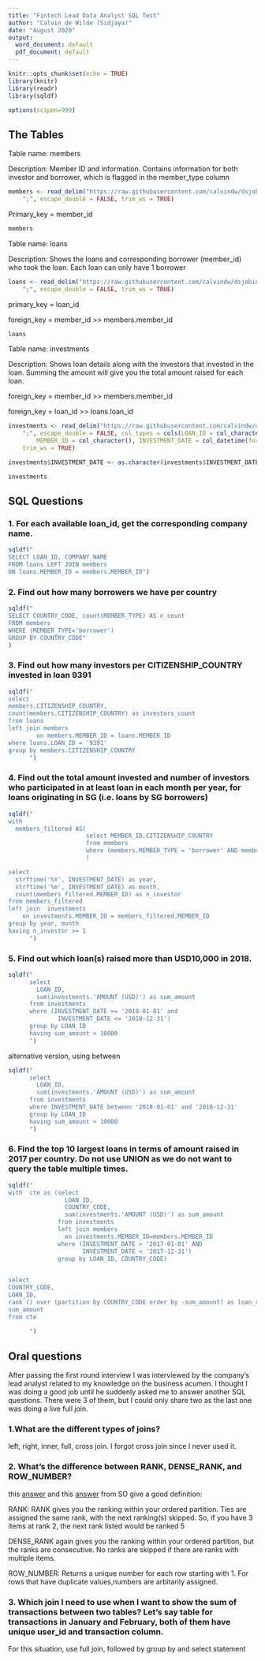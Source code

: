 ---
title: "Fintech Lead Data Analyst SQL Test"
author: "Calvin de Wilde (Sidjaya)"
date: "August 2020"
output:
  word_document: default
  pdf_document: default
---


```{r setup, include=TRUE}
knitr::opts_chunk$set(echo = TRUE)
library(knitr)
library(readr)
library(sqldf)

options(scipen=999)

```

## The Tables

Table name: members

Description: Member ID and information. Contains information for both investor and borrower, which is flagged in the member_type column


```{r, include =FALSE}
members <- read_delim("https://raw.githubusercontent.com/calvindw/dsjobinterviews/main/fintech/members.csv", 
    ";", escape_double = FALSE, trim_ws = TRUE)


```

Primary_key = member_id

```{r}
members
```

Table name: loans

Description: Shows the loans and corresponding borrower (member_id) who took the loan. Each loan can only have 1 borrower

```{r, include=FALSE}
loans <- read_delim("https://raw.githubusercontent.com/calvindw/dsjobinterviews/main/fintech/loans.csv", 
    ";", escape_double = FALSE, trim_ws = TRUE)
```

primary_key = loan_id

foreign_key = member_id >> members.member_id

```{r}
loans
```

Table name: investments

Description: Shows loan details along with the investors that invested in the loan. Summing the amount will give you the total amount raised for each loan.

foreign_key = member_id >> members.member_id

foreign_key = loan_id >> loans.loan_id


```{r, include=FALSE}
investments <- read_delim("https://raw.githubusercontent.com/calvindw/dsjobinterviews/main/fintech/investments.csv", 
    ";", escape_double = FALSE, col_types = cols(LOAN_ID = col_character(), 
        MEMBER_ID = col_character(), INVESTMENT_DATE = col_datetime(format = "%d-%m-%Y %H:%M")), 
    trim_ws = TRUE)

investments$INVESTMENT_DATE <- as.character(investments$INVESTMENT_DATE)


```


```{r}
investments
```
## SQL Questions

### 1. For each available loan_id, get the corresponding company name.

```{r}
sqldf(" 
SELECT LOAN_ID, COMPANY_NAME  
FROM loans LEFT JOIN members
ON loans.MEMBER_ID = members.MEMBER_ID")


```

### 2. Find out how many borrowers we have per country
```{r}
sqldf("
SELECT COUNTRY_CODE, count(MEMBER_TYPE) AS n_count
FROM members
WHERE (MEMBER_TYPE='borrower')
GROUP BY COUNTRY_CODE"
)

```

### 3. Find out how many investors per CITIZENSHIP_COUNTRY invested in loan 9391

```{r}

sqldf("
select 
members.CITIZENSHIP_COUNTRY,
count(members.CITIZENSHIP_COUNTRY) as investors_count
from loans
left join members 
        on members.MEMBER_ID = loans.MEMBER_ID
where loans.LOAN_ID = '9391'
group by members.CITIZENSHIP_COUNTRY
      ")
```


### 4. Find out the total amount invested and number of investors who participated in at least loan in each month per year, for loans originating in SG (i.e. loans by SG borrowers)

```{r}

sqldf("
with 
  members_filtered AS(
                      select MEMBER_ID,CITIZENSHIP_COUNTRY
                      from members
                      where (members.MEMBER_TYPE = 'borrower' AND members.COUNTRY_CODE = 'SG')
                      )

select 
  strftime('%Y', INVESTMENT_DATE) as year,
  strftime('%m', INVESTMENT_DATE) as month,
  count(members_filtered.MEMBER_ID) as n_investor
from members_filtered
left join  investments 
    on investments.MEMBER_ID = members_filtered.MEMBER_ID
group by year, month
having n_investor >= 1
      ")

```

### 5. Find out which loan(s) raised more than USD10,000 in 2018.


```{r}
sqldf("
      select 
        LOAN_ID,
        sum(investments.'AMOUNT (USD)') as sum_amount
      from investments
      where (INVESTMENT_DATE >= '2018-01-01' and 
              INVESTMENT_DATE <= '2018-12-31')
      group by LOAN_ID
      having sum_amount > 10000
      ")


```

alternative version, using between


```{r}
sqldf("
      select 
        LOAN_ID,
        sum(investments.'AMOUNT (USD)') as sum_amount
      from investments
      where INVESTMENT_DATE between '2018-01-01' and '2018-12-31'
      group by LOAN_ID
      having sum_amount > 10000
      ")


```

### 6. Find the top 10 largest loans in terms of amount raised in 2017 per country. Do not use UNION as we do not want to query the table multiple times.


```{r}


sqldf("
with  cte as (select 
                LOAN_ID,
                COUNTRY_CODE,
                sum(investments.'AMOUNT (USD)') as sum_amount
              from investments
              left join members
                on investments.MEMBER_ID=members.MEMBER_ID
              where (INVESTMENT_DATE > '2017-01-01' AND 
                     INVESTMENT_DATE < '2017-12-31')
              group by LOAN_ID, COUNTRY_CODE)
              

select 
COUNTRY_CODE,
LOAN_ID,
rank () over (partition by COUNTRY_CODE order by -sum_amount) as loan_ranking_by_country,
sum_amount
from cte
              
      ")


```


## Oral questions

After passing the first round interview I was interviewed by the company's lead analyst related to my knowledge on the business acumen. I thought I was doing a good job until he suddenly asked me to answer another SQL questions. There were 3 of them, but I could only share two as the last one was doing a live full join. 

### 1.What are the different types of joins? 

left, right, inner, full, cross join. I forgot cross join since I never used it.

### 2. What's the difference between RANK, DENSE_RANK, and ROW_NUMBER?

this [answer](https://stackoverflow.com/questions/11183572/whats-the-difference-between-rank-and-dense-rank-functions-in-oracle) and this [answer](https://stackoverflow.com/questions/7747327/sql-rank-versus-row-number) from SO give a good definition:

RANK: RANK gives you the ranking within your ordered partition. Ties are assigned the same rank, with the next ranking(s) skipped. So, if you have 3 items at rank 2, the next rank listed would be ranked 5

DENSE_RANK again gives you the ranking within your ordered partition, but the ranks are consecutive. No ranks are skipped if there are ranks with multiple items.

ROW_NUMBER: Returns a unique number for each row starting with 1. For rows that have duplicate values,numbers are arbitarily assigned.


### 3. Which join I need to use when I want to show the sum of transactions between two tables? Let's say table for transactions in January and February, both of them have unique user_id and transaction column.

For this situation, use full join, followed by group by and select statement